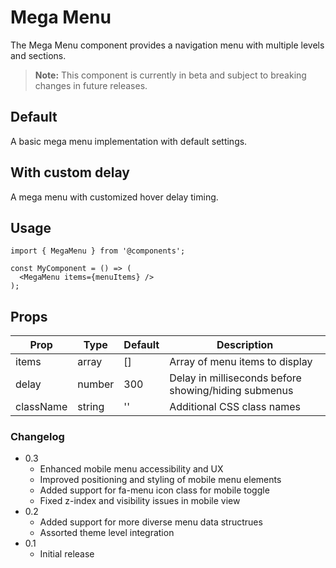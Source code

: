 
# Mega Menu

The Mega Menu component provides a navigation menu with multiple levels and sections.


> **Note:** This component is currently in beta and subject to breaking changes in future releases.


<Meta of={MegaMenuStories} />

## Default

A basic mega menu implementation with default settings.

<Story of={MegaMenuStories.Default} />

## With custom delay

A mega menu with customized hover delay timing.

<Canvas>
  <Story of={MegaMenuStories.WithCustomDelay} />
</Canvas>

## Usage

```
import { MegaMenu } from '@components';

const MyComponent = () => (
  <MegaMenu items={menuItems} />
);
```

## Props

| Prop | Type | Default | Description |
|------|------|---------|-------------|
| items | array | [] | Array of menu items to display |
| delay | number | 300 | Delay in milliseconds before showing/hiding submenus |
| className | string | '' | Additional CSS class names |


### Changelog

- 0.3
   - Enhanced mobile menu accessibility and UX
   - Improved positioning and styling of mobile menu elements
   - Added support for fa-menu icon class for mobile toggle
   - Fixed z-index and visibility issues in mobile view
- 0.2
   - Added support for more diverse menu data structrues
   - Assorted theme level integration
- 0.1
  - Initial release

